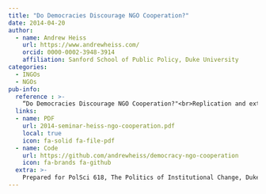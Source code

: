 ```yaml
---
title: "Do Democracies Discourage NGO Cooperation?"
date: 2014-04-20
author:
  - name: Andrew Heiss
    url: https://www.andrewheiss.com/
    orcid: 0000-0002-3948-3914
    affiliation: Sanford School of Public Policy, Duke University
categories:
  - INGOs
  - NGOs
pub-info:
  reference : >-
    “Do Democracies Discourage NGO Cooperation?"<br>Replication and extension of Amanda Murdie. 2014. <a href="http://link.springer.com/article/10.1007/s11558-013-9180-2">“Scrambling for Contact: The Determinants of Inter-NGO Cooperation in Non-Western Countries."</a> <em>Review of International Organizations</em> 9, no. 3 (September): 309–31.
  links:
  - name: PDF
    url: 2014-seminar-heiss-ngo-cooperation.pdf
    local: true
    icon: fa-solid fa-file-pdf
  - name: Code
    url: https://github.com/andrewheiss/democracy-ngo-cooperation
    icon: fa-brands fa-github
  extra: >-
    Prepared for PolSci 618, The Politics of Institutional Change, Duke University (taught by <a href="http://polisci.duke.edu/people?Gurl=&amp;Uil=1557&amp;subpage=profile">Karen Remmer</a>)
---
```



